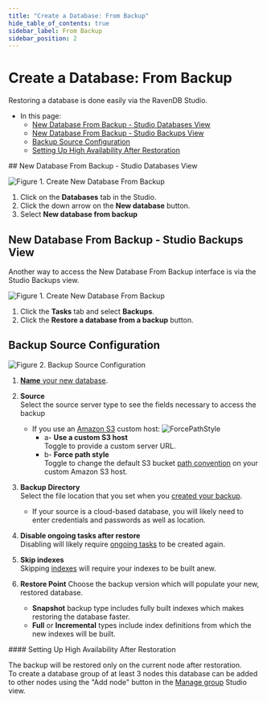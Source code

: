 ```yaml
---
title: "Create a Database: From Backup"
hide_table_of_contents: true
sidebar_label: From Backup
sidebar_position: 2
---
```



# Create a Database: From Backup
<Admonition type="note" title="">

Restoring a database is done easily via the RavenDB Studio. 

* In this page:  
  * [New Database From Backup - Studio Databases View](../../../studio/database/create-new-database/from-backup.mdx#new-database-from-backup---studio-databases-view)  
  * [New Database From Backup - Studio Backups View](../../../studio/database/create-new-database/from-backup.mdx#new-database-from-backup---studio-backups-view)  
  * [Backup Source Configuration](../../../studio/database/create-new-database/from-backup.mdx#backup-source-configuration)  
  * [Setting Up High Availability After Restoration](../../../studio/database/create-new-database/from-backup.mdx#setting-up-high-availability-after-restoration)

</Admonition>
## New Database From Backup - Studio Databases View

![Figure 1. Create New Database From Backup](./assets/new-database-from-backup-1.png)

 1. Click on the **Databases** tab in the Studio.  
 2. Click the down arrow on the **New database** button.  
 3. Select **New database from backup**  



## New Database From Backup - Studio Backups View
Another way to access the New Database From Backup interface is via the Studio Backups view.

![Figure 1. Create New Database From Backup](./assets/backup-task-view1.png)

1. Click the **Tasks** tab and select **Backups**.
2. Click the **Restore a database from a backup** button.



## Backup Source Configuration

![Figure 2. Backup Source Configuration](./assets/new-database-from-backup-2.png)

1. [**Name** your new database](../../../studio/database/create-new-database/general-flow.mdx#2-database-name).  

2. **Source**  
   Select the source server type to see the fields necessary to access the backup
   * If you use an [Amazon S3](https://aws.amazon.com/s3/) custom host:
     ![ForcePathStyle](./assets/studio-force-path-style.png)
      * a- **Use a custom S3 host**  
        Toggle to provide a custom server URL.  
      * b- **Force path style**  
        Toggle to change the default S3 bucket [path convention](https://aws.amazon.com/blogs/aws/amazon-s3-path-deprecation-plan-the-rest-of-the-story/) on your custom Amazon S3 host.  


3. **Backup Directory**  
   Select the file location that you set when you [created your backup](../../../studio/database/tasks/backup-task.mdx).  
    * If your source is a cloud-based database, you will likely need to enter credentials and passwords as well as location.  

4. **Disable ongoing tasks after restore**  
   Disabling will likely require [ongoing tasks](../../../studio/database/tasks/ongoing-tasks/general-info.mdx) to be created again.  

5. **Skip indexes**  
   Skipping [indexes](../../../indexes/what-are-indexes.mdx) will require your indexes to be built anew.  

6. **Restore Point** 
   Choose the backup version which will populate your new, restored database.  
   * **Snapshot** backup type includes fully built indexes which makes restoring the database faster.  
   * **Full** or **Incremental** types include index definitions from which the new indexes will be built.  
   
<Admonition type="note" title="">
#### Setting Up High Availability After Restoration 

The backup will be restored only on the current node after restoration.  
To create a database group of at least 3 nodes this database can be added to other nodes 
using the "Add node" button in the [Manage group](../../../studio/database/settings/manage-database-group.mdx#database-group-topology---actions) 
Studio view.

</Admonition>


